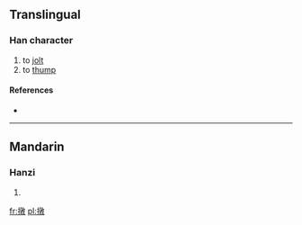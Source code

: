 ==Translingual==

===Han character===
{{Han char|rn=64|rad=手|as=12|sn=15|four=|canj=手卜木大 (QYDK)}}

# to [[jolt]]
# to [[thump]]

====References====
* {{Han ref|kx=0457.161|dkj=12772|hdz=31961.080|uh=64B4|ud=25780}}

----

==Mandarin==

===Hanzi===
{{cmn-hanzi|pin=[[dūn]] ([[dun1]])|wg=tun<sup>1</sup>}}

# {{defn|Mandarin|sort=手12}}

[[fr:撴]]
[[pl:撴]]